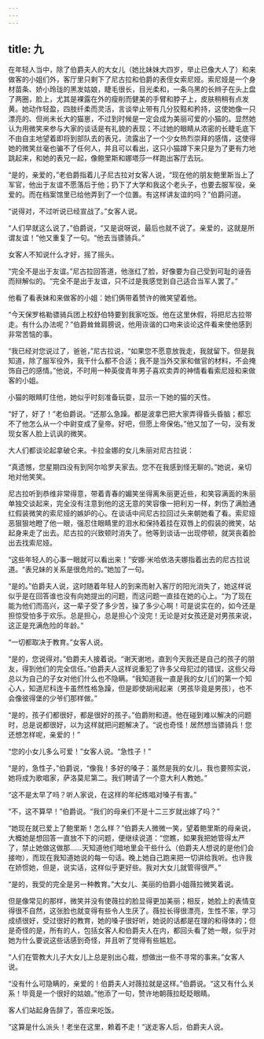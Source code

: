 ```yaml
---
---
---
```

title: 九
---




在年轻人当中，除了伯爵夫人的大女儿（她比妹妹大四岁，举止已像大人了）和来做客的小姐们外，客厅里只剩下了尼古拉和伯爵的表侄女索尼娅。索尼娅是一个身材苗条、娇小玲珑的黑发姑娘，睫毛很长，目光柔和，一条乌黑的长辫子在头上盘了两圈，脸上，尤其是裸露在外的瘦削而健美的手臂和脖子上，皮肤稍稍有点发黄。她动作轻盈，四肢纤柔而灵活，言谈举止带有几分狡黠和矜持，这使她像一只漂亮的、但尚未长大的猫崽，不过到时候是一定会成为美丽可爱的小猫的。显然她认为用微笑来参与大家的谈话是有礼貌的表现；不过她的眼睛从浓密的长睫毛底下不由自主地望着即将到部队去的表兄，流露出了一个少女热烈崇拜的感情，这使得她的微笑丝毫也骗不了任何人，并且可以看出，这只小猫蹲下来只是为了更有力地跳起来，和她的表兄一起，像鲍里斯和娜塔莎一样跑出客厅去玩。

“是的，亲爱的，”老伯爵指着儿子尼古拉对女客人说，“现在他的朋友鲍里斯当上了军官，他出于友谊不愿落后于他；扔下了大学和我这个老头子，也要去服军役，亲爱的。而在档案馆里已给他弄到了一个位置。有这样讲友谊的吗？”伯爵问道。

“说得对，不过听说已经宣战了。”女客人说。

“人们早就这么说了，”伯爵说，“又是说呀说，最后也就不说了。亲爱的，这就是所谓友谊！”他又重复了一句。“他去当骠骑兵。”

女客人不知说什么才好，摇了摇头。

“完全不是出于友谊。”尼古拉回答道，他涨红了脸，好像要为自己受到可耻的诬告而辩解似的。“完全不是出于友谊，只不过是我感觉到自己适合当军人罢了。”

他看了看表妹和来做客的小姐：她们俩带着赞许的微笑望着他。

“今天保罗格勒骠骑兵团上校舒伯特要到我家吃饭。他在这里休假，将把尼古拉带走。有什么办法呢？”伯爵耸耸肩膀说，他用诙谐的口吻来谈论这件看来使他感到非常苦恼的事。

“我已经对您说过了，爸爸，”尼古拉说，“如果您不愿意放我走，我就留下。但是我知道，除了服军役外，我干什么都不合适；我不是当外交家和做官的材料，不会掩饰自己的感情。”他说，不时用一种英俊青年男子喜欢卖弄的神情看看索尼娅和来做客的小姐。

小猫的眼睛盯住他，她似乎时刻准备玩耍，显示一下她的猫的天性。

“好了，好了！”老伯爵说。“还那么急躁。都是波拿巴把大家弄得昏头昏脑；都忘不了他怎么从一个中尉变成了皇帝。好吧，但愿上帝保佑。”他又加了一句，没有发现女客人脸上讥讽的微笑。

大人们都谈论起拿破仑来。卡拉金娜的女儿朱丽对尼古拉说：

“真遗憾，您星期四没有到阿尔哈罗夫家去。您不在我感到怪无聊的。”她说，亲切地对他笑笑。

尼古拉听到恭维非常得意，带着青春的媚笑坐得离朱丽更近些，和笑容满面的朱丽单独交谈起来，完全没有注意到他的这无意的笑容像一把利刃一样，刺伤了满脸通红假装微笑的索尼娅的嫉妒的心。在谈话中间尼古拉回过头来朝她看了看。索尼娅恶狠狠地瞪了他一眼，强忍住眼睛里的泪水和保持着挂在双唇上的假装的微笑，站起身来走了出去。尼古拉的兴致顿时消失了。他等到谈话一出现停顿，就哭丧着脸出去找索尼娅。

“这些年轻人的心事一眼就可以看出来！”安娜·米哈依洛夫娜指着出去的尼古拉说道。“表兄妹的关系是很危险的。”她加了一句。

“是的。”伯爵夫人说，这时随着年轻人的到来而射入客厅的阳光消失了，她这样说似乎是在回答谁也没有向她提出的问题，而这问题一直挂在她的心上。“为了现在能为他们而高兴，这一辈子受了多少苦，操了多少心啊！可是说实在的，如今还是担惊受怕多于欢乐。总是担心，总是担心个没完！无论是对女孩还是对男孩来说，这正是充满危险的年龄。”

“一切都取决于教育。”女客人说。

“是的，您说得对。”伯爵夫人接着说。“谢天谢地，直到今天我还是自己的孩子的朋友，得到他们的完全信任。”伯爵夫人这样说重犯了许多父母犯过的错误，这些父母总以为自己的子女对他们什么也不隐瞒。“我知道我一直是我的女儿们的第一个知心人，知道尼科连卡虽然性格急躁，但是即使胡闹起来（男孩毕竟是男孩），也不会像彼得堡的少爷们那样做。”

“是的，孩子们都很好，都是很好的孩子。”伯爵附和道。他在碰到难以解决的问题时，总是说都很好，以为这样就把问题解决了。“说也奇怪！居然想当骠骑兵！您还想怎样呢，亲爱的！”

“您的小女儿多么可爱！”女客人说。“急性子！”

“是的，急性子，”伯爵说，“像我！多好的嗓子：虽然是我的女儿，我也要照实说，她将成为歌唱家，萨洛莫尼第二。我们聘请了一个意大利人教她。”

“这不是太早了吗？听人家说，在这样的年纪练唱对嗓子有害。”

“不，这不算早！”伯爵说。“我们的母亲们不是十二三岁就出嫁了吗？”

“她现在就已爱上了鲍里斯！怎么样？”伯爵夫人微微一笑，望着鲍里斯的母亲说，大概她是想回答一直放不下的问题，便继续说道：“您瞧，如果我把她管得太严了，禁止她做这做那……天知道他们暗地里会干些什么（伯爵夫人想说的是他们会接吻），而现在我知道她说的每一句话。晚上她自己跑来把一切讲给我听。也许我在娇惯她，但是，说实话，这样似乎更好些。我对大女儿就管得很严。”

“是的，我受的完全是另一种教育。”大女儿、美丽的伯爵小姐薇拉微笑着说。

但是像常见的那样，微笑并没有使薇拉的脸显得更加美丽；相反，她脸上的表情变得很不自然，这张脸也就变得有些令人生厌了。薇拉长得很漂亮，生性不笨，学习成绩很好，受过很好的教育，她的嗓子很好听，她说的话都是在理的和得体的；但是奇怪的是，所有的人，包括女客人和伯爵夫人在内，都回头看了她一眼，似乎对她为什么要说这些话感到奇怪，并且听了觉得有些尴尬。

“人们在管教大儿子大女儿上总是别出心裁，想做出一些不寻常的事来。”女客人说。

“没有什么可隐瞒的，亲爱的！伯爵夫人对薇拉就是这样。”伯爵说。“这又有什么关系！毕竟是一个很好的姑娘。”他添了一句，赞许地朝薇拉眨眨眼睛。

客人们站起身告辞了，答应来吃饭。

“这算是什么派头！老坐在这里，赖着不走！”送走客人后，伯爵夫人说。